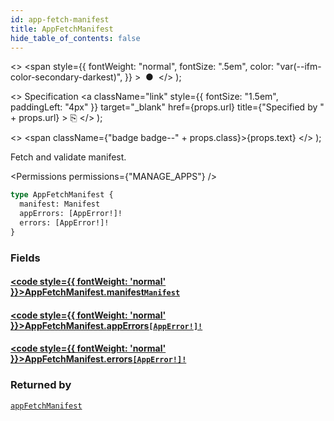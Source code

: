 ```yaml
---
id: app-fetch-manifest
title: AppFetchManifest
hide_table_of_contents: false
---
```


  <>
    <span
      style={{
        fontWeight: "normal",
        fontSize: ".5em",
        color: "var(--ifm-color-secondary-darkest)",
      }}
    >
      &nbsp;●&nbsp;
    </span>
  </>
);

  <>
    Specification
    <a
      className="link"
      style={{ fontSize: "1.5em", paddingLeft: "4px" }}
      target="\_blank"
      href={props.url}
      title={"Specified by " + props.url}
    >
      ⎘
    </a>
  </>
);

  <>
    <span className={"badge badge--" + props.class}>{props.text}</span>
  </>
);

Fetch and validate manifest.

<Permissions permissions={"MANAGE_APPS"} />

```graphql
type AppFetchManifest {
  manifest: Manifest
  appErrors: [AppError!]!
  errors: [AppError!]!
}
```

### Fields

#### [<code style={{ fontWeight: 'normal' }}>AppFetchManifest.<b>manifest</b></code>](#)<Bullet />[`Manifest`](../../../api-reference/apps/objects/manifest) <Badge class="secondary" text="object"/> <Badge class="secondary" text="apps"/>

>

#### [<code style={{ fontWeight: 'normal' }}>AppFetchManifest.<b>appErrors</b></code>](#)<Bullet />[`[AppError!]!`](../../../api-reference/apps/objects/app-error) <Badge class="secondary" text="non-null"/> <Badge class="secondary" text="object"/> <Badge class="secondary" text="apps"/>

>

#### [<code style={{ fontWeight: 'normal' }}>AppFetchManifest.<b>errors</b></code>](#)<Bullet />[`[AppError!]!`](../../../api-reference/apps/objects/app-error) <Badge class="secondary" text="non-null"/> <Badge class="secondary" text="object"/> <Badge class="secondary" text="apps"/>

>

### Returned by

[`appFetchManifest`](../../../api-reference/apps/mutations/app-fetch-manifest) <Badge class="secondary" text="mutation"/>

